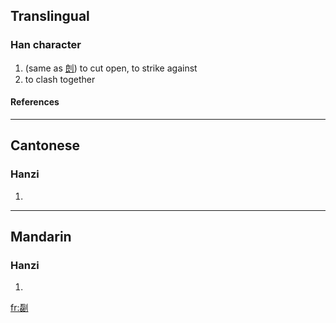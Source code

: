 ==Translingual==
===Han character===
{{Han char|rad=刀|as=15|sn=17|four=|canj=一口中弓 (MRLN)}}
# (same as [[剆]]) to cut open, to strike against
# to clash together
====References====
{{Han ref|kx=0145.290|hdz=10361.150|uh=350F|ud=13583}}

----
==Cantonese==
===Hanzi===
{{yue-hanzi|jyut=|y=gak3, lik6}}
# {{defn|Cantonese}}

----
==Mandarin==
===Hanzi===
{{cmn-hanzi|pin=[[lì]] (li4)|wg=li<sup>4</sup>}}
# {{defn|Mandarin}}

[[fr:㔏]]